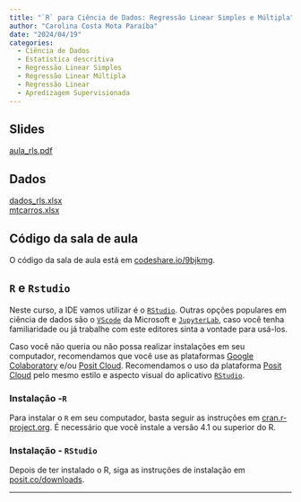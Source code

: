 ---
title: "`R` para Ciência de Dados: Regressão Linear Simples e Múltipla"
author: "Carolina Costa Mota Paraíba"
date: "2024/04/19"
categories:
  - Ciência de Dados
  - Estatística descritiva
  - Regressão Linear Simples
  - Regressão Linear Múltipla
  - Regressão Linear
  - Apredizagem Supervisionada
---

## Slides

[aula_rls.pdf](aula_rls.pdf){target="_blank"}

## Dados

[dados_rls.xlsx](dados_rls.xlsx)<br>
[mtcarros.xlsx](mtcarros.xlsx)

## Código da sala de aula

O código da sala de aula está em [codeshare.io/9bjkmg](https://codeshare.io/9bjkmg){target="_blank"}.

## `R` e `Rstudio`

Neste curso, a IDE vamos utilizar é o [`RStudio`](https://posit.co/downloads/){target="_blank"}. Outras opções populares em ciência de dados são o [`VScode`](https://code.visualstudio.com/Download){target="_blank"} da Microsoft e [`JupyterLab`](https://jupyter.org/install){target="_blank"}, caso você tenha familiaridade ou já trabalhe com este editores sinta a vontade para usá-los.

Caso você não queria ou não possa realizar instalações em seu computador, recomendamos que você use as plataformas [Google Colaboratory](https://colab.research.google.com/){target="_blank"} e/ou [Posit Cloud](https://posit.cloud){target="_blank"}. Recomendamos o uso da plataforma [Posit Cloud](https://posit.cloud){target="_blank"} pelo mesmo estilo e aspecto visual do aplicativo [`RStudio`](https://posit.co/downloads/){target="_blank"}.

### Instalação -`R`

Para instalar o `R` em seu computador, basta seguir as instruções em [cran.r-project.org](https://cran.r-project.org/). É necessário que você instale a versão 4.1 ou superior do R.

### Instalação - `RStudio`

Depois de ter instalado o R, siga as instruções de instalação em [posit.co/downloads](https://posit.co/downloads/).

---
